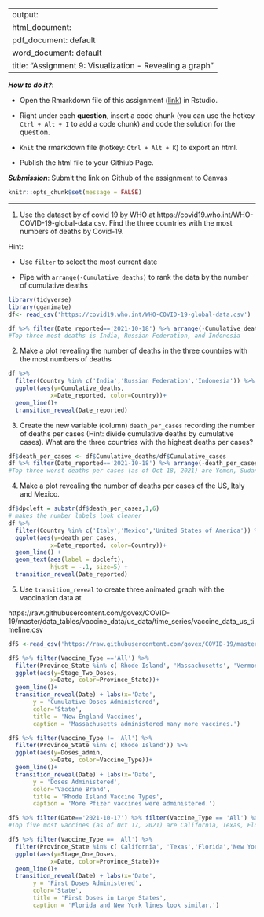 
---
output: 
  html_document:
  pdf_document: default
  word_document: default
title: "Assignment 9: Visualization - Revealing a graph"
---

***How to do it?***: 

- Open the Rmarkdown file of this assignment ([link](fa2021_assignment9.Rmd)) in Rstudio. 

- Right under each **question**, insert  a code chunk (you can use the hotkey `Ctrl + Alt + I` to add a code chunk) and code the solution for the question. 

- `Knit` the rmarkdown file (hotkey: `Ctrl + Alt + K`) to export an html.  

-  Publish the html file to your Githiub Page. 

***Submission***: Submit the link on Github of the assignment to Canvas

```r
knitr::opts_chunk$set(message = FALSE)
```


-------

1. Use the dataset by of covid 19 by WHO at https://covid19.who.int/WHO-COVID-19-global-data.csv. Find the three countries with the most numbers of deaths by Covid-19. 

Hint: 

-  Use `filter` to select the most current date 

-  Pipe with `arrange(-Cumulative_deaths)` to rank the data by the number of cumulative deaths

```r
library(tidyverse)
library(gganimate)
df<- read_csv('https://covid19.who.int/WHO-COVID-19-global-data.csv')

df %>% filter(Date_reported=='2021-10-18') %>% arrange(-Cumulative_deaths)
#Top three most deaths is India, Russian Federation, and Indonesia
```


2. Make a plot revealing the number of deaths in the three countries with the most numbers of deaths
```r
df %>% 
  filter(Country %in% c('India','Russian Federation','Indonesia')) %>% 
  ggplot(aes(y=Cumulative_deaths,
            x=Date_reported, color=Country))+ 
  geom_line()+
  transition_reveal(Date_reported)
```


3. Create the new variable (column) `death_per_cases` recording the number of deaths per cases (Hint: divide cumulative deaths by cumulative cases).  What are the three countries with the highest deaths per cases? 

```r
df$death_per_cases <- df$Cumulative_deaths/df$Cumulative_cases
df %>% filter(Date_reported=='2021-10-18') %>% arrange(-death_per_cases)
#Top three worst deaths per cases (as of Oct 18, 2021) are Yemen, Sudan, and Syrian Arab Republic
```

4. Make a plot revealing the number of deaths per cases of the US, Italy and Mexico. 
```r
df$dpcleft = substr(df$death_per_cases,1,6)
# makes the number labels look cleaner
df %>% 
  filter(Country %in% c('Italy','Mexico','United States of America')) %>% 
  ggplot(aes(y=death_per_cases,
            x=Date_reported, color=Country))+ 
  geom_line() +
  geom_text(aes(label = dpcleft), 
            hjust = -.1, size=5) +
  transition_reveal(Date_reported)
```


5. Use `transition_reveal` to create three animated graph with the vaccination data at 

https://raw.githubusercontent.com/govex/COVID-19/master/data_tables/vaccine_data/us_data/time_series/vaccine_data_us_timeline.csv

```r
df5 <-read_csv('https://raw.githubusercontent.com/govex/COVID-19/master/data_tables/vaccine_data/us_data/time_series/vaccine_data_us_timeline.csv')
```

```r
df5 %>% filter(Vaccine_Type =='All') %>% 
  filter(Province_State %in% c('Rhode Island', 'Massachusetts', 'Vermont','Maine','Connecticut','New Hampshire')) %>% 
  ggplot(aes(y=Stage_Two_Doses,
            x=Date, color=Province_State))+ 
  geom_line()+
  transition_reveal(Date) + labs(x='Date', 
       y = 'Cumulative Doses Administered', 
       color='State', 
       title = 'New England Vaccines', 
       caption = 'Massachusetts administered many more vaccines.')
```

```r
df5 %>% filter(Vaccine_Type != 'All') %>% 
  filter(Province_State %in% c('Rhode Island')) %>% 
  ggplot(aes(y=Doses_admin,
            x=Date, color=Vaccine_Type))+ 
  geom_line()+
  transition_reveal(Date) + labs(x='Date', 
       y = 'Doses Administered', 
       color='Vaccine Brand', 
       title = 'Rhode Island Vaccine Types', 
       caption = 'More Pfizer vaccines were administered.')
```

```r
df5 %>% filter(Date=='2021-10-17') %>% filter(Vaccine_Type == 'All') %>% arrange(-Stage_One_Doses)
#Top five most vaccines (as of Oct 17, 2021) are California, Texas, Florida, New York, Pennsylvania

df5 %>% filter(Vaccine_Type == 'All') %>% 
  filter(Province_State %in% c('California', 'Texas','Florida','New York','Pennsylvania')) %>% 
  ggplot(aes(y=Stage_One_Doses,
            x=Date, color=Province_State))+ 
  geom_line()+
  transition_reveal(Date) + labs(x='Date', 
       y = 'First Doses Administered', 
       color='State', 
       title = 'First Doses in Large States', 
       caption = 'Florida and New York lines look similar.')
```

